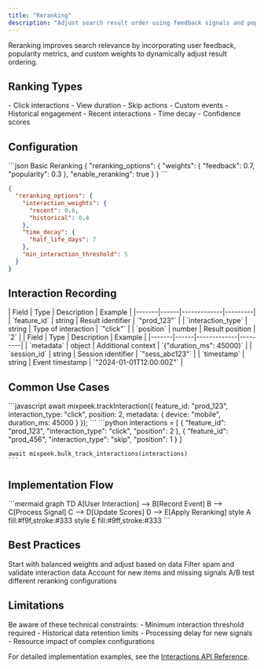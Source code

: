 ```yaml
---
title: "Reranking"
description: "Adjust search result order using feedback signals and popularity metrics"
---
```


<Note>
  Reranking improves search relevance by incorporating user feedback, popularity metrics, and custom weights to dynamically adjust result ordering.
</Note>

## Ranking Types

<CardGroup cols={2}>
  <Card title="Feedback Signals" icon="thumbs-up">
    - Click interactions
    - View duration
    - Skip actions
    - Custom events
  </Card>
  
  <Card title="Popularity Metrics" icon="chart-line">
    - Historical engagement
    - Recent interactions
    - Time decay
    - Confidence scores
  </Card>
</CardGroup>

## Configuration

<CodeGroup>
  ```json Basic Reranking
  {
    "reranking_options": {
      "weights": {
        "feedback": 0.7,
        "popularity": 0.3
      },
      "enable_reranking": true
    }
  }
  ```

  ```json Advanced Reranking
  {
    "reranking_options": {
      "interaction_weights": {
        "recent": 0.6,
        "historical": 0.4
      },
      "time_decay": {
        "half_life_days": 7
      },
      "min_interaction_threshold": 5
    }
  }
  ```
</CodeGroup>

## Interaction Recording

<AccordionGroup>
  <Accordion title="Required Fields">
    | Field | Type | Description | Example |
    |-------|------|-------------|---------|
    | `feature_id` | string | Result identifier | `"prod_123"` |
    | `interaction_type` | string | Type of interaction | `"click"` |
    | `position` | number | Result position | `2` |
  </Accordion>

  <Accordion title="Optional Fields">
    | Field | Type | Description | Example |
    |-------|------|-------------|---------|
    | `metadata` | object | Additional context | `{"duration_ms": 45000}` |
    | `session_id` | string | Session identifier | `"sess_abc123"` |
    | `timestamp` | string | Event timestamp | `"2024-01-01T12:00:00Z"` |
  </Accordion>
</AccordionGroup>

## Common Use Cases

<Tabs>
  <Tab title="Click Tracking">
    ```javascript
    await mixpeek.trackInteraction({
      feature_id: "prod_123",
      interaction_type: "click",
      position: 2,
      metadata: {
        device: "mobile",
        duration_ms: 45000
      }
    });
    ```
  </Tab>

  <Tab title="Batch Processing">
    ```python
    interactions = [
      {
        "feature_id": "prod_123",
        "interaction_type": "click",
        "position": 2
      },
      {
        "feature_id": "prod_456",
        "interaction_type": "skip",
        "position": 1
      }
    ]

    await mixpeek.bulk_track_interactions(interactions)
    ```
  </Tab>
</Tabs>

## Implementation Flow

<Frame>
  ```mermaid
  graph TD
    A[User Interaction] --> B[Record Event]
    B --> C[Process Signal]
    C --> D[Update Scores]
    D --> E[Apply Reranking]
    style A fill:#f9f,stroke:#333
    style E fill:#9ff,stroke:#333
  ```
</Frame>

## Best Practices

<Steps>
  <Step title="Configure Weights">
    Start with balanced weights and adjust based on data
  </Step>
  <Step title="Monitor Quality">
    Filter spam and validate interaction data
  </Step>
  <Step title="Handle Edge Cases">
    Account for new items and missing signals
  </Step>
  <Step title="Test Changes">
    A/B test different reranking configurations
  </Step>
</Steps>

## Limitations

<Warning>
  Be aware of these technical constraints:
  - Minimum interaction threshold required
  - Historical data retention limits
  - Processing delay for new signals
  - Resource impact of complex configurations
</Warning>

For detailed implementation examples, see the [Interactions API Reference](/api-reference/search-interactions/create-interaction).
